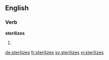 
==English==

===Verb===
'''sterilizes'''

# {{en-third-person singular of|sterilize}}

[[de:sterilizes]]
[[fr:sterilizes]]
[[sv:sterilizes]]
[[vi:sterilizes]]